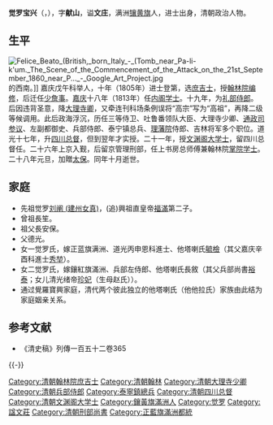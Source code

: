 {{No footnotes|time=2021-05-27T11:23:53+00:00}}
{{明清人物信息框
| 姓名 = 觉罗宝兴
| 原名 = 
| 圖片名稱=
| 圖片大小 =
| 圖片說明 =
| 最高職務 = 太保文淵閣大學士翰林院掌院學士
| 國家 = 大清
| 爵位 =
| 籍貫 = 满洲镶黄旗
| 族裔 = 满族
| 旗籍 = 镶黄旗
| 字號 = 字献山
| 諡號 = 文庄
| 出生日期 = [[乾隆|乾隆]]四十二年（1777年）
| 出生地點 = 
| 逝世日期 = [[道光|道光]]二十八年（1848年）
| 逝世地點 = 北京
| 墓葬 = 
| 配偶 = 
| 親屬 =
| 出身 = 
*嘉慶十年乙丑科[[進士出身|進士出身]]
| 經歷 = 
| 著作 = 
}}
{{Hatnote|这是[[满族人名|满族人名]]，只称名而不与姓氏连用，其姓氏为[[爱新觉罗氏|爱新觉罗]]。}}
'''觉罗宝兴'''（{{lang-mnc|ᡤᡳᡠᡵᠣᡳ <br>ᠪᠣᠣᡥᡳᠩ|v=gioroi boohing}}，{{bd|1777年||1848年|catIdx=J觉}}），字'''献山'''，谥'''文庄'''，满洲[[镶黄旗|镶黄旗]]人，进士出身，清朝政治人物。

==生平==
[[File:Felice_Beato_(British,_born_Italy_-_(Tomb_near_Pa-li-k'um._The_Scene_of_the_Commencement_of_the_Attack_on_the_21st_September_1860_near_P..._-_Google_Art_Project.jpg|thumb]]的西南。]]
嘉庆戊午科举人，十年（1805年）进士登第，选[[庶吉士|庶吉士]]，授[[翰林院|翰林院]][[编修|编修]]，后迁任[[少詹事|少詹事]]。[[嘉庆|嘉庆]]十八年（1813年）任[[内阁学士|内阁学士]]。十九年，为[[礼部侍郎|礼部侍郎]]。后因违背圣意，降[[大理寺卿|大理寺卿]]，又牵连刊科场条例误将“高宗”写为“高祖”，再降二级等候调用。此后政海浮沉，历任三等侍卫、吐鲁番领队大臣、大理寺少卿、[[通政司|通政司]][[参议|参议]]、左副都御史、兵部侍郎、泰宁镇总兵、[[理藩院|理藩院]]侍郎、吉林将军多个职位。道光十七年，升[[四川总督|四川总督]]，但到翌年才实授。二十一年，授[[文渊阁大学士|文渊阁大学士]]，留四川总督任。二十六年上京入觐，后留京管理刑部，任上书房总师傅兼翰林院[[掌院学士|掌院学士]]。二十八年元旦，加贈[[太保|太保]]。同年十月逝世。

==家庭==
*先祖觉罗[[刘阐_(建州女真)|刘阐 (建州女真)]]，(追)興祖直皇帝[[福滿|福滿]]第二子。
*曾祖長笙。
*祖父長安保。
*父德光。
*女一觉罗氏，嫁正蓝旗满洲、道光丙申恩科進士、他塔喇氏[[毓檢|毓檢]]（其父嘉庆辛酉科進士[[秀堃|秀堃]]）。
*女二觉罗氏，嫁鑲紅旗滿洲、兵部左侍郎、他塔喇氏長敘（其父兵部尚書[[裕泰|裕泰]]；女儿清光绪帝[[珍妃|珍妃]]（生母赵氏））。
*通过覺羅寶興家庭，清代两个彼此独立的他塔喇氏（他他拉氏）家族由此结为家庭姻亲关系。

==参考文献==
*《清史稿》列傳一百五十二卷365
{{wikisource|清史稿/卷365}}

{{-}}
{{start box}}
{{s-off}}
{{succession box|[[鄂山|鄂山]]|[[恩銘_(嘉慶進士)|恩銘]]|[[清朝刑部尚書列表|清朝刑部滿尚書]]|<small>道光十八年七月戊申 - 道光十八年十一月壬子</small><br /><small>1838年8月28日 - 1838年12月30日</small>}}
{{end box}}
{{嘉慶十年乙丑科殿試金榜}}
{{DEFAULTSORT:B宝兴}}
[[Category:清朝翰林院庶吉士|Category:清朝翰林院庶吉士]]
[[Category:清朝翰林|Category:清朝翰林]]
[[Category:清朝大理寺少卿|Category:清朝大理寺少卿]]
[[Category:清朝兵部侍郎|Category:清朝兵部侍郎]]
[[Category:泰寧鎮總兵|Category:泰寧鎮總兵]]
[[Category:清朝四川总督|Category:清朝四川总督]]
[[Category:清朝文渊阁大学士|Category:清朝文渊阁大学士]]
[[Category:鑲黃旗滿洲人|Category:鑲黃旗滿洲人]]
[[Category:觉罗|Category:觉罗]]
[[Category:諡文莊|Category:諡文莊]]
[[Category:清朝刑部尚書|Category:清朝刑部尚書]]
[[Category:正藍旗滿洲都統|Category:正藍旗滿洲都統]]